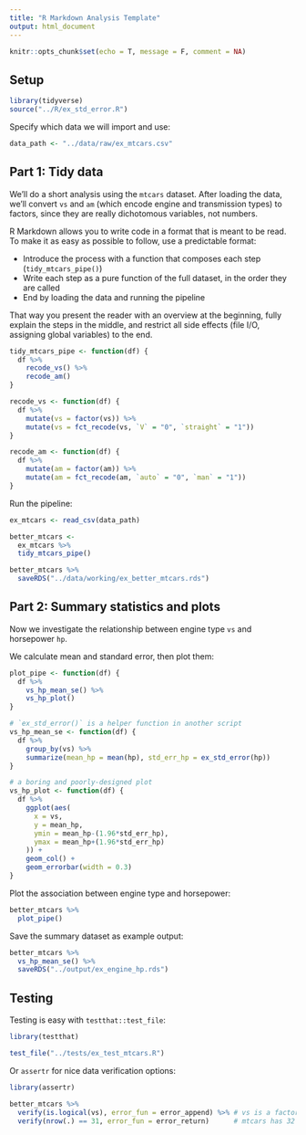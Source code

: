 ```yaml
---
title: "R Markdown Analysis Template"
output: html_document
---
```


```r
knitr::opts_chunk$set(echo = T, message = F, comment = NA)
```

## Setup

```r
library(tidyverse)
source("../R/ex_std_error.R")
```

Specify which data we will import and use:

```r
data_path <- "../data/raw/ex_mtcars.csv"
```

## Part 1: Tidy data

We'll do a short analysis using the `mtcars` dataset. After loading the data, we'll convert `vs` and `am` (which encode engine and transmission types) to factors, since they are really dichotomous variables, not numbers.

R Markdown allows you to write code in a format that is meant to be read. To make it as easy as possible to follow, use a predictable format:

- Introduce the process with a function that composes each step (`tidy_mtcars_pipe()`)
- Write each step as a pure function of the full dataset, in the order they are called
- End by loading the data and running the pipeline

That way you present the reader with an overview at the beginning, fully explain the steps in the middle, and restrict all side effects (file I/O, assigning global variables) to the end.

```r
tidy_mtcars_pipe <- function(df) {
  df %>% 
    recode_vs() %>% 
    recode_am()
}
```

```r
recode_vs <- function(df) {
  df %>% 
    mutate(vs = factor(vs)) %>% 
    mutate(vs = fct_recode(vs, `V` = "0", `straight` = "1"))
}

recode_am <- function(df) {
  df %>%
    mutate(am = factor(am)) %>% 
    mutate(am = fct_recode(am, `auto` = "0", `man` = "1"))
}
```

Run the pipeline:

```r
ex_mtcars <- read_csv(data_path)

better_mtcars <-
  ex_mtcars %>% 
  tidy_mtcars_pipe()

better_mtcars %>% 
  saveRDS("../data/working/ex_better_mtcars.rds")
```

## Part 2: Summary statistics and plots

Now we investigate the relationship between engine type `vs` and horsepower `hp`.

We calculate mean and standard error, then plot them:

```r
plot_pipe <- function(df) {
  df %>% 
    vs_hp_mean_se() %>% 
    vs_hp_plot()
}
```

```r
# `ex_std_error()` is a helper function in another script
vs_hp_mean_se <- function(df) {
  df %>% 
    group_by(vs) %>% 
    summarize(mean_hp = mean(hp), std_err_hp = ex_std_error(hp))
}

# a boring and poorly-designed plot
vs_hp_plot <- function(df) {
  df %>% 
    ggplot(aes(
      x = vs,
      y = mean_hp,
      ymin = mean_hp-(1.96*std_err_hp),
      ymax = mean_hp+(1.96*std_err_hp)
    )) +
    geom_col() +
    geom_errorbar(width = 0.3)
}
```

Plot the association between engine type and horsepower:

```r
better_mtcars %>% 
  plot_pipe()
```

Save the summary dataset as example output:

```r
better_mtcars %>% 
  vs_hp_mean_se() %>% 
  saveRDS("../output/ex_engine_hp.rds")
```

## Testing

Testing is easy with `testthat::test_file`:

```r
library(testthat)

test_file("../tests/ex_test_mtcars.R")
```

Or `assertr` for nice data verification options:

```r
library(assertr)

better_mtcars %>% 
  verify(is.logical(vs), error_fun = error_append) %>% # vs is a factor
  verify(nrow(.) == 31, error_fun = error_return)      # mtcars has 32 rows
```

